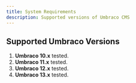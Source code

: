 ```yaml
---
title: System Requirements
description: Supported versions of Umbraco CMS 
---
```


## Supported Umbraco Versions


1. **Umbraco 10.x** tested.
2. **Umbraco 11.x** tested.
3. **Umbraco 12.x** tested.
4. **Umbraco 13.x** tested.
